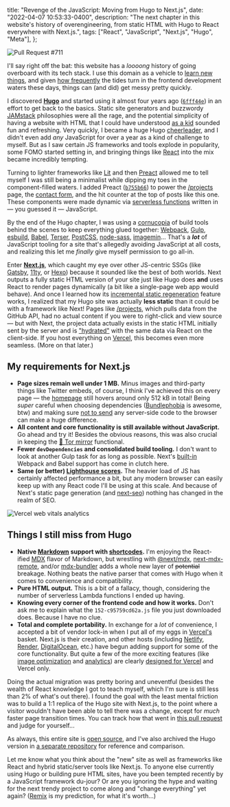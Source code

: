   title: "Revenge of the JavaScript: Moving from Hugo to Next.js",
  date: "2022-04-07 10:53:33-0400",
  description:
    "The next chapter in this website's history of overengineering, from static HTML with Hugo to React everywhere with Next.js.",
  tags: ["React", "JavaScript", "Next.js", "Hugo", "Meta"],
};

![Pull Request #711](./pr.png)

I'll say right off the bat: this website has a _loooong_ history of going overboard with its tech stack. I use this domain as a vehicle to [learn new things](https://www.jvt.me/talks/overengineering-your-personal-website/), and given [how frequently](https://stackoverflow.blog/2018/01/11/brutal-lifecycle-javascript-frameworks/) the tides turn in the frontend development waters these days, things can (and did) get messy pretty quickly.

I discovered [**Hugo**](https://gohugo.io/) and started using it almost four years ago ([`6fff44e`](https://github.com/jakejarvis/jarv.is/commit/6fff44e8e2773d0ca417879b4dd69860871cd89c)) in an effort to get back to the basics. Static site generators and buzzwordy [JAMstack](https://www.cloudflare.com/learning/performance/what-is-jamstack/) philosophies were all the rage, and the potential simplicity of having a website with HTML that I could have understood [as a kid](/previously) sounded fun and refreshing. Very quickly, I became a huge Hugo [cheerleader](https://github.com/jakejarvis?tab=repositories&q=hugo), and I didn't even add _any_ JavaScript for over a year as a kind of challenge to myself. But as I saw certain JS frameworks and tools explode in popularity, some FOMO started setting in, and bringing things like [React](https://reactjs.org/) into the mix became incredibly tempting.

Turning to lighter frameworks like [Lit](https://lit.dev/) and then [Preact](https://preactjs.com/) allowed me to tell myself I was still being a minimalist while dipping my toes in the component-filled waters. I added Preact ([`b755b66`](https://github.com/jakejarvis/jarv.is/commit/b755b66d1982892b3de914f9cc5bded2d7b99bc7)) to power the [/projects](/projects) page, the [contact form](/contact), and the hit counter at the top of posts like this one. These components were made dynamic via [serverless functions](https://github.com/jakejarvis/jarv.is/tree/v4/api) written in — you guessed it — JavaScript.

By the end of the Hugo chapter, I was using a [cornucopia](https://github.com/jakejarvis/jarv.is/blob/v4/package.json) of build tools behind the scenes to keep everything glued together: [Webpack](https://webpack.js.org/), [Gulp](https://gulpjs.com/), [esbuild](https://esbuild.github.io/), [Babel](https://babeljs.io/), [Terser](https://terser.org/), [PostCSS](https://postcss.org/), [node-sass](https://github.com/sass/node-sass), [imagemin](https://github.com/imagemin/imagemin)... That's a **_lot_** of JavaScript tooling for a site that's allegedly avoiding JavaScript at all costs, and realizing this let me _finally_ give myself permission to go all-in.

Enter [**Next.js**](https://nextjs.org/), which caught my eye over other JS-centric SSGs (like [Gatsby](https://www.gatsbyjs.com/), [11ty](https://www.11ty.dev/), or [Hexo](https://hexo.io/)) because it sounded like the best of both worlds. Next outputs a fully static HTML version of your site just like Hugo does **and** uses React to render pages dynamically (a bit like a single-page web app would behave). And once I learned how its [incremental static regeneration](https://nextjs.org/docs/basic-features/data-fetching/incremental-static-regeneration) feature works, I realized that my Hugo site was actually **less static** than it could be with a framework like Next! Pages like [/projects](/projects), which pulls data from the GitHub API, had no actual content if you were to right-click and view source — but with Next, the project data actually exists in the static HTML initially sent by the server and is ["hydrated"](https://reactjs.org/docs/react-dom.html#hydrate) with the same data via React on the client-side. If you host everything on [Vercel](https://vercel.com/), this becomes even more seamless. (More on that later.)

## My requirements for Next.js

- **Page sizes remain well under 1 MB.** Minus images and third-party things like Twitter embeds, of course, I think I've achieved this on every page — the [homepage](/) still hovers around only 512 kB in total! Being _super_ careful when choosing dependencies ([Bundlephobia](https://bundlephobia.com/) is awesome, btw) and making sure [not to send](https://next-code-elimination.vercel.app/) any server-side code to the browser can make a huge difference.
- **All content and core functionality is still available without JavaScript.** Go ahead and try it! Besides the obvious reasons, this was also crucial in keeping the [🧅 Tor mirror](http://jarvis2i2vp4j4tbxjogsnqdemnte5xhzyi7hziiyzxwge3hzmh57zad.onion/) functional.
- **Fewer `devDependencies` and consolidated build tooling.** I don't want to look at another Gulp task for as long as possible. Next's [built-in](https://nextjs.org/docs/api-reference/next.config.js/custom-webpack-config) Webpack and Babel support has come in clutch here.
- **Same (or better) [Lighthouse scores](https://web.dev/learn/#lighthouse).** The heavier load of JS has certainly affected performance a bit, but any modern browser can easily keep up with any React code I'll be using at this scale. And because of Next's static page generation (and [next-seo](https://github.com/garmeeh/next-seo)) nothing has changed in the realm of SEO.

![Vercel web vitals analytics](./web-vitals.png)

## Things I still miss from Hugo

- **Native [Markdown](https://daringfireball.net/projects/markdown/) support with [shortcodes](https://gohugo.io/content-management/shortcodes/).** I'm enjoying the React-ified [MDX](https://mdxjs.com/) flavor of Markdown, but wrestling with [@next/mdx](https://www.npmjs.com/package/@next/mdx), [next-mdx-remote](https://github.com/hashicorp/next-mdx-remote), and/or [mdx-bundler](https://github.com/kentcdodds/mdx-bundler) adds a whole new layer of ~~potential~~ breakage. Nothing beats the native parser that comes with Hugo when it comes to convenience and compatibility.
- **Pure HTML output.** This is a bit of a fallacy, though, considering the number of serverless Lambda functions I ended up having.
- **Knowing every corner of the frontend code and how it works.** Don't ask me to explain what the `152-c95759cd62a.js` file you just downloaded does. Because I have no clue.
- **Total and complete portability.** In exchange for a _lot_ of convenience, I accepted a bit of vendor lock-in when I put all of my eggs in [Vercel's](https://vercel.com/solutions/nextjs) basket. Next.js is their creation, and other hosts (including [Netlify](https://docs.netlify.com/configure-builds/common-configurations/next-js/), [Render](https://render.com/docs/deploy-nextjs-app), [DigitalOcean](https://docs.digitalocean.com/tutorials/app-nextjs-deploy/), etc.) have begun adding support for some of the core functionality. But quite a few of the more exciting features (like [image optimization](https://vercel.com/docs/concepts/image-optimization) and [analytics](https://nextjs.org/analytics)) are clearly [designed for Vercel](https://nextjs.org/docs/deployment#managed-nextjs-with-vercel) and Vercel only.

Doing the actual migration was pretty boring and uneventful (besides the wealth of React knowledge I got to teach myself, which I'm sure is still less than 2% of what's out there). I found the goal with the least mental friction was to build a 1:1 replica of the Hugo site with Next.js, to the point where a visitor wouldn't have been able to tell there was a change, except for _much_ faster page transition times. You can track how that went in [this pull request](https://github.com/jakejarvis/jarv.is/pull/711) and judge for yourself...

As always, this entire site is [open source](https://github.com/jakejarvis/jarv.is), and I've also archived the Hugo version in [a separate repository](https://github.com/jakejarvis/jarv.is-hugo) for reference and comparison.

Let me know what you think about the "new" site as well as frameworks like React and hybrid static/server tools like Next.js. To anyone else currently using Hugo or building pure HTML sites, have you been tempted recently by a JavaScript framework du-jour? Or are you ignoring the hype and waiting for the next trendy project to come along and "change everything" yet again? ([Remix](https://remix.run/) is my prediction, for what it's worth...)
